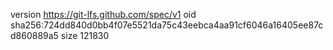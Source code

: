 version https://git-lfs.github.com/spec/v1
oid sha256:724dd840d0bb4f07e5521da75c43eebca4aa91cf6046a16405ee87cd860889a5
size 121830
